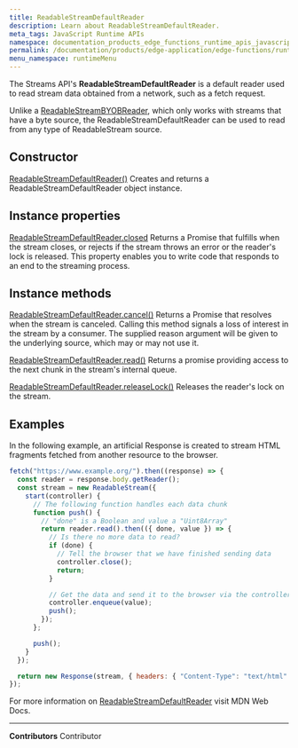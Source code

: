 ```yaml
---
title: ReadableStreamDefaultReader
description: Learn about ReadableStreamDefaultReader.
meta_tags: JavaScript Runtime APIs
namespace: documentation_products_edge_functions_runtime_apis_javascript_readable_default_reader
permalink: /documentation/products/edge-application/edge-functions/runtime-apis/javascript/readable-default-reader/
menu_namespace: runtimeMenu
---
```


The Streams API's **ReadableStreamDefaultReader** is a default reader used to read stream data obtained from a network, such as a fetch request.

Unlike a [ReadableStreamBYOBReader](/en/documentation/products/edge-application/edge-functions/runtime-apis/javascript/readable-default-reader/), which only works with streams that have a byte source, the ReadableStreamDefaultReader can be used to read from any type of ReadableStream source.

## Constructor

[ReadableStreamDefaultReader()](https://developer.mozilla.org/en-US/docs/Web/API/ReadableStreamDefaultReader/ReadableStreamDefaultReader)
Creates and returns a ReadableStreamDefaultReader object instance.

## Instance properties

[ReadableStreamDefaultReader.closed](https://developer.mozilla.org/en-US/docs/Web/API/ReadableStreamDefaultReader/closed)
Returns a Promise that fulfills when the stream closes, or rejects if the stream throws an error or the reader's lock is released. This property enables you to write code that responds to an end to the streaming process.

## Instance methods

[ReadableStreamDefaultReader.cancel()](https://developer.mozilla.org/en-US/docs/Web/API/ReadableStreamDefaultReader/cancel)
Returns a Promise that resolves when the stream is canceled. Calling this method signals a loss of interest in the stream by a consumer. The supplied reason argument will be given to the underlying source, which may or may not use it.

[ReadableStreamDefaultReader.read()](https://developer.mozilla.org/en-US/docs/Web/API/ReadableStreamDefaultReader/read)
Returns a promise providing access to the next chunk in the stream's internal queue.

[ReadableStreamDefaultReader.releaseLock()](https://developer.mozilla.org/en-US/docs/Web/API/ReadableStreamDefaultReader/releaseLock)
Releases the reader's lock on the stream.

## Examples
In the following example, an artificial Response is created to stream HTML fragments fetched from another resource to the browser.

```js
fetch("https://www.example.org/").then((response) => {
  const reader = response.body.getReader();
  const stream = new ReadableStream({
    start(controller) {
      // The following function handles each data chunk
      function push() {
        // "done" is a Boolean and value a "Uint8Array"
        return reader.read().then(({ done, value }) => {
          // Is there no more data to read?
          if (done) {
            // Tell the browser that we have finished sending data
            controller.close();
            return;
          }

          // Get the data and send it to the browser via the controller
          controller.enqueue(value);
          push();
        });
      };

      push();
    }
  });

  return new Response(stream, { headers: { "Content-Type": "text/html" } });
});
```

For more information on [ReadableStreamDefaultReader](https://developer.mozilla.org/en-US/docs/Web/API/ReadableStreamDefaultReader) visit MDN Web Docs.



---


**Contributors** <ContributorList>Contributor</ContributorList>

